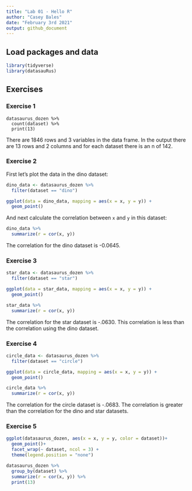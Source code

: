 ```yaml
---
title: "Lab 01 - Hello R"
author: "Casey Bales"
date: "February 3rd 2021"
output: github_document
---
```


## Load packages and data

```r
library(tidyverse) 
library(datasauRus)
```

## Exercises

### Exercise 1


```r-
datasaurus_dozen %>%
  count(dataset) %>%
  print(13)
```


There are 1846 rows and 3 variables in the data frame. In the output there are 13 rows and 2 columns and for each dataset there is an n of 142.

### Exercise 2


First let's plot the data in the dino dataset:
  
```r
dino_data <- datasaurus_dozen %>%
  filter(dataset == "dino")

ggplot(data = dino_data, mapping = aes(x = x, y = y)) +
  geom_point()
```

And next calculate the correlation between `x` and `y` in this dataset:

```r
dino_data %>%
  summarize(r = cor(x, y))
```

The correlation for the dino dataset is -0.0645.

### Exercise 3


```r
star_data <- datasaurus_dozen %>%
  filter(dataset == "star")

ggplot(data = star_data, mapping = aes(x = x, y = y)) +
  geom_point()
```

```r
star_data %>%
  summarize(r = cor(x, y))
```

The correlation for the star dataset is -.0630. This correlation is less than the correlation using the dino dataset.

### Exercise 4

```r
circle_data <- datasaurus_dozen %>%
  filter(dataset == "circle")

ggplot(data = circle_data, mapping = aes(x = x, y = y)) +
  geom_point()
```

```r
circle_data %>%
  summarize(r = cor(x, y))
```

The correlation for the circle dataset is -.0683. The correlation is greater than the correlation for the dino and star datasets.


### Exercise 5

```r
ggplot(datasaurus_dozen, aes(x = x, y = y, color = dataset))+
  geom_point()+
  facet_wrap(~ dataset, ncol = 3) +
  theme(legend.position = "none")
```

```r
datasaurus_dozen %>%
  group_by(dataset) %>%
  summarize(r = cor(x, y)) %>%
  print(13)
```

